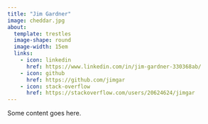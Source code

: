```yaml
---
title: "Jim Gardner"
image: cheddar.jpg
about: 
  template: trestles
  image-shape: round
  image-width: 15em
  links:
    - icon: linkedin
      href: https://www.linkedin.com/in/jim-gardner-330368ab/
    - icon: github
      href: https://github.com/jimgar
    - icon: stack-overflow
      href: https://stackoverflow.com/users/20624624/jimgar
---
```


Some content goes here.
